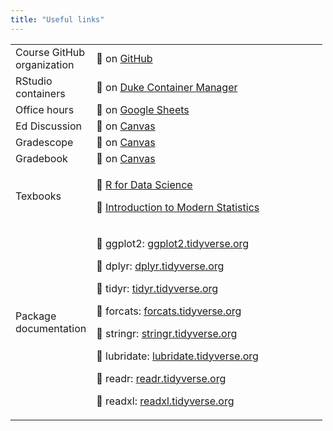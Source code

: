 ```yaml
---
title: "Useful links"
---
```


+----------------------------+-----------------------------------------------------------------------------------------------------------------------------+----------+
| Course GitHub organization | 🔗 on [GitHub](https://github.com/sta199-f25)                                                                               |          |
+----------------------------+-----------------------------------------------------------------------------------------------------------------------------+----------+
| RStudio containers         | 🔗 on [Duke Container Manager](https://cmgr.oit.duke.edu/containers)                                                        |          |
+----------------------------+-----------------------------------------------------------------------------------------------------------------------------+----------+
| Office hours               | 🔗 on [Google Sheets](https://docs.google.com/spreadsheets/d/1rVx9uZVNcrG_nUSDo7iol5VEeGcHURASVtBpwZjz5bc/edit?usp=sharing) |          |
+----------------------------+-----------------------------------------------------------------------------------------------------------------------------+----------+
| Ed Discussion              | 🔗 on [Canvas](https://edstem.org/us/courses/80616/discussion/)                                                             |          |
+----------------------------+-----------------------------------------------------------------------------------------------------------------------------+----------+
| Gradescope                 | 🔗 on [Canvas](https://www.gradescope.com/courses/1067800)                                                                  |          |
+----------------------------+-----------------------------------------------------------------------------------------------------------------------------+----------+
| Gradebook                  | 🔗 on [Canvas](https://canvas.duke.edu/courses/61539/gradebook)                                                             |          |
+----------------------------+-----------------------------------------------------------------------------------------------------------------------------+----------+
| Texbooks                   | 🔗 [R for Data Science](https://r4ds.hadley.nz/)                                                                            |          |
|                            |                                                                                                                             |          |
|                            | 🔗 [Introduction to Modern Statistics](https://openintro-ims2.netlify.app/)                                                 |          |
+----------------------------+-----------------------------------------------------------------------------------------------------------------------------+----------+
| Package documentation      | 🔗 ggplot2: [ggplot2.tidyverse.org](https://ggplot2.tidyverse.org/)                                                         |          |
|                            |                                                                                                                             |          |
|                            | 🔗 dplyr: [dplyr.tidyverse.org](https://dplyr.tidyverse.org/)                                                               |          |
|                            |                                                                                                                             |          |
|                            | 🔗 tidyr: [tidyr.tidyverse.org](https://tidyr.tidyverse.org/)                                                               |          |
|                            |                                                                                                                             |          |
|                            | 🔗 forcats: [forcats.tidyverse.org](https://forcats.tidyverse.org/)                                                         |          |
|                            |                                                                                                                             |          |
|                            | 🔗 stringr: [stringr.tidyverse.org](https://stringr.tidyverse.org/)                                                         |          |
|                            |                                                                                                                             |          |
|                            | 🔗 lubridate: [lubridate.tidyverse.org](https://lubridate.tidyverse.org/)                                                   |          |
|                            |                                                                                                                             |          |
|                            | 🔗 readr: [readr.tidyverse.org](https://readr.tidyverse.org/)                                                               |          |
|                            |                                                                                                                             |          |
|                            | 🔗 readxl: [readxl.tidyverse.org](https://readxl.tidyverse.org/)                                                            |          |
+----------------------------+-----------------------------------------------------------------------------------------------------------------------------+----------+
